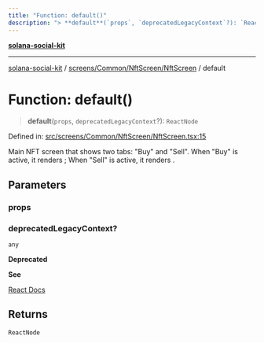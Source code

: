 ```yaml
---
title: "Function: default()"
description: "> **default**(`props`, `deprecatedLegacyContext`?): `ReactNode`"
---
```


[**solana-social-kit**](../../../../../README.mdx)

***

[solana-social-kit](../../../../../README.mdx) / [screens/Common/NftScreen/NftScreen](../README.mdx) / default

# Function: default()

> **default**(`props`, `deprecatedLegacyContext`?): `ReactNode`

Defined in: [src/screens/Common/NftScreen/NftScreen.tsx:15](https://github.com/SendArcade/solana-social-starter/blob/bd4b3556b8f469c27ebb06f4df65b3a36b43ba3b/src/screens/Common/NftScreen/NftScreen.tsx#L15)

Main NFT screen that shows two tabs: "Buy" and "Sell".
When "Buy" is active, it renders <BuySection/>; 
When "Sell" is active, it renders <SellSection/>.

## Parameters

### props

### deprecatedLegacyContext?

`any`

**Deprecated**

**See**

[React Docs](https://legacy.reactjs.org/docs/legacy-context.html#referencing-context-in-lifecycle-methods)

## Returns

`ReactNode`

